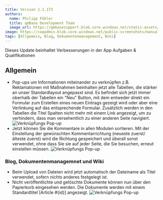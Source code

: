 ---
title: Version 1.1.173
authors:
  name: Philipp Pähler
  title: qmBase Development Team
  image_url: https://qmbasesupport.blob.core.windows.net/static-assets/img/persons/paehler_round.png
image: https://caqadmin.blob.core.windows.net/public-screenshots/manual-screenshots/Screenshot2022-06-29_connectionModal.png
tags: [Allgemein, Blog, Dokumentenmanagement, Wiki]
---

Dieses Update beinhaltet Verbesserungen in der App Aufgaben & Qualifikationen

<!--truncate-->

## Allgemein

- Pop-ups um Informationen miteinander zu verknüpfen z.B. Reklamationen mit Maßnahmen beinhalten jetzt alle Tabellen, die stärker an unser Standardlayout angepasst sind.
  Es befindet sich jetzt immer oberhalb der Tabellen ein "Neu" Button, mit dem entweder direkt ein Formular zum Erstellen eines neuen Eintrags gezeigt wird oder aber eine Verlinkung auf das entsprechende Formular.
  Zusätzlich werden in den Tabellen die Titel Spalten nicht mehr mit einem Link angezeigt, um zu verhindern, dass man versehentlich zu einer anderen Seite navigiert.
  ![Verknüpfungs Pop-up](https://caqadmin.blob.core.windows.net/public-screenshots/manual-screenshots/Screenshot2022-06-29_connectionModal.png)
- Jetzt können Sie die Kommentare in allen Modulen sortieren.
  Mit der Einstellung der gewünschten Kommentarrichtung (neueste zuerst/älteste zuerst) wird die Richtung gespeichert und überall sonst verwendet,
  ohne dass Sie sie auf jeder Seite, die Sie besuchen, erneut einstellen müssen.
  ![Verknüpfungs Pop-up](https://caqadmin.blob.core.windows.net/public-screenshots/manual-screenshots/KommentarSortierung.JPG)

### Blog, Dokumentenmanagemnet und Wiki

- Beim Upload von Dateien wird jetzt automatisch der Dateiname als Titel verwendet, sofern nichts anderes festgelegt ist.
- Nicht veröffentlichte und gelöschte Dokumente können nun über den Papierkorb eingesehen werden.
  Die Dokumente werden mit einem Standardtitel [Article #{id}] angezeigt.
  ![Verknüpfungs Pop-up](https://caqadmin.blob.core.windows.net/public-screenshots/manual-screenshots/UnpublishedandDeletedDocs.JPG)
